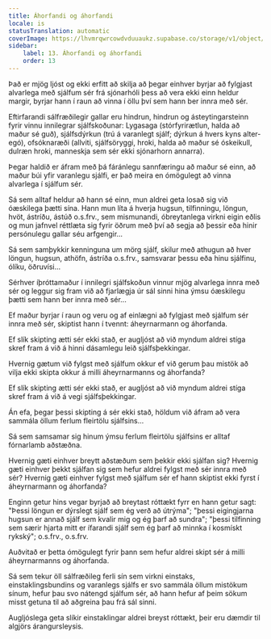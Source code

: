 ```yaml
---
title: Áhorfandi og áhorfandi
locale: is
statusTranslation: automatic
coverImage: https://lhvmrqwrcowdvduuaukz.supabase.co/storage/v1/object/public/strapi-uploads/small_cover-tratado-de-psicologia-revolucionaria.webp-5e15e1cec4e0ebebcde5d7fc7565d8fd.webp
sidebar:
    label: 13. Áhorfandi og áhorfandi
    order: 13
---
```

Það er mjög ljóst og ekki erfitt að skilja að þegar einhver byrjar að fylgjast alvarlega með sjálfum sér frá sjónarhóli þess að vera ekki einn heldur margir, byrjar hann í raun að vinna í öllu því sem hann ber innra með sér.

Eftirfarandi sálfræðilegir gallar eru hindrun, hindrun og ásteytingarsteinn fyrir vinnu innilegrar sjálfskoðunar: Lygasaga (stórfyrirætlun, halda að maður sé guð), sjálfsdýrkun (trú á varanlegt sjálf; dýrkun á hvers kyns alter-egó), ofsóknaræði (allviti, sjálfsöryggi, hroki, halda að maður sé óskeikull, dulræn hroki, manneskja sem sér ekki sjónarhorn annarra).

Þegar haldið er áfram með þá fáránlegu sannfæringu að maður sé einn, að maður búi yfir varanlegu sjálfi, er það meira en ómögulegt að vinna alvarlega í sjálfum sér.

Sá sem alltaf heldur að hann sé einn, mun aldrei geta losað sig við óæskilega þætti sína. Hann mun líta á hverja hugsun, tilfinningu, löngun, hvöt, ástríðu, ástúð o.s.frv., sem mismunandi, óbreytanlega virkni eigin eðlis og mun jafnvel réttlæta sig fyrir öðrum með því að segja að þessir eða hinir persónulegu gallar séu arfgengir...

Sá sem samþykkir kenninguna um mörg sjálf, skilur með athugun að hver löngun, hugsun, athöfn, ástríða o.s.frv., samsvarar þessu eða hinu sjálfinu, ólíku, öðruvísi...

Sérhver íþróttamaður í innilegri sjálfskoðun vinnur mjög alvarlega innra með sér og leggur sig fram við að fjarlægja úr sál sinni hina ýmsu óæskilegu þætti sem hann ber innra með sér...

Ef maður byrjar í raun og veru og af einlægni að fylgjast með sjálfum sér innra með sér, skiptist hann í tvennt: áheyrnarmann og áhorfanda.

Ef slík skipting ætti sér ekki stað, er augljóst að við myndum aldrei stíga skref fram á við á hinni dásamlegu leið sjálfsþekkingar.

Hvernig gætum við fylgst með sjálfum okkur ef við gerum þau mistök að vilja ekki skipta okkur á milli áheyrnarmanns og áhorfanda?

Ef slík skipting ætti sér ekki stað, er augljóst að við myndum aldrei stíga skref fram á við á vegi sjálfsþekkingar.

Án efa, þegar þessi skipting á sér ekki stað, höldum við áfram að vera sammála öllum ferlum fleirtölu sjálfsins...

Sá sem samsamar sig hinum ýmsu ferlum fleirtölu sjálfsins er alltaf fórnarlamb aðstæðna.

Hvernig gæti einhver breytt aðstæðum sem þekkir ekki sjálfan sig? Hvernig gæti einhver þekkt sjálfan sig sem hefur aldrei fylgst með sér innra með sér? Hvernig gæti einhver fylgst með sjálfum sér ef hann skiptist ekki fyrst í áheyrnarmann og áhorfanda?

Enginn getur hins vegar byrjað að breytast róttækt fyrr en hann getur sagt: "Þessi löngun er dýrslegt sjálf sem ég verð að útrýma"; "þessi eigingjarna hugsun er annað sjálf sem kvalir mig og ég þarf að sundra"; "þessi tilfinning sem særir hjarta mitt er ífarandi sjálf sem ég þarf að minnka í kosmískt rykský"; o.s.frv., o.s.frv.

Auðvitað er þetta ómögulegt fyrir þann sem hefur aldrei skipt sér á milli áheyrnarmanns og áhorfanda.

Sá sem tekur öll sálfræðileg ferli sín sem virkni einstaks, einstaklingsbundins og varanlegs sjálfs er svo sammála öllum mistökum sínum, hefur þau svo nátengd sjálfum sér, að hann hefur af þeim sökum misst getuna til að aðgreina þau frá sál sinni.

Augljóslega geta slíkir einstaklingar aldrei breyst róttækt, þeir eru dæmdir til algjörs árangursleysis.

